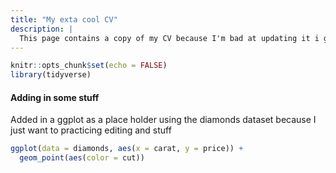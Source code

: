 ```yaml
---
title: "My exta cool CV"
description: |
  This page contains a copy of my CV because I'm bad at updating it i guess 
---
```


```r
knitr::opts_chunk$set(echo = FALSE)
library(tidyverse)
```

#### Adding in some stuff 
Added in a ggplot as a place holder using the diamonds dataset because I just want to practicing editing and stuff


```r
ggplot(data = diamonds, aes(x = carat, y = price)) +
  geom_point(aes(color = cut))
```

